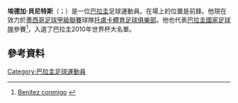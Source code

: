 '''埃德加·貝尼特斯'''（{{lang-es|Édgar Benítez}}；{{bd|1987年|11月8日}}）是一位[[巴拉圭|巴拉圭]]足球運動員。在場上的位置是前鋒。他現在效力於[[墨西哥足球甲級聯賽|墨西哥足球甲級聯賽]]球隊[[托盧卡體育足球俱樂部|托盧卡體育足球俱樂部]]。他也代表[[巴拉圭國家足球隊|巴拉圭國家足球隊]]參賽<ref>[http://www.ole.clarin.com/notas/2008/10/15/seleccion/01781795.html Benítez conmigo] {{Wayback|url=http://www.ole.clarin.com/notas/2008/10/15/seleccion/01781795.html |date=20081018180602 }} {{Es icon}}</ref>，入選了巴拉圭2010年世界杯大名單。
==參考資料==
{{Reflist}}

{{2010年世界盃足球賽巴拉圭參賽名單}}
{{DEFAULTSORT: Benítez, Édgar}}
[[Category:巴拉圭足球運動員|Category:巴拉圭足球運動員]]